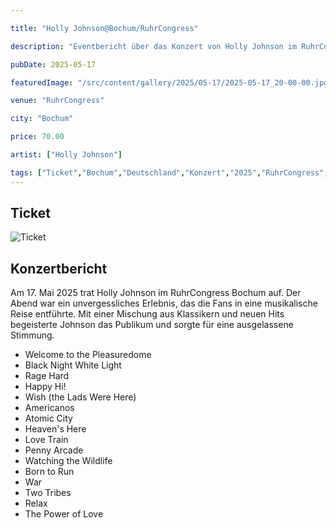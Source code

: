 ```yaml
---

title: "Holly Johnson@Bochum/RuhrCongress"

description: "Eventbericht über das Konzert von Holly Johnson im RuhrCongress Bochum am 17.05.2025."

pubDate: 2025-05-17

featuredImage: "/src/content/gallery/2025/05-17/2025-05-17_20-00-00.jpg"

venue: "RuhrCongress"

city: "Bochum"

price: 70.00

artist: ["Holly Johnson"]

tags: ["Ticket","Bochum","Deutschland","Konzert","2025","RuhrCongress","Holly Johnson"]
---
```


## Ticket

![Ticket](../../../gallery/2025/05-17/2025-05-17_20-00-00.jpg)

## Konzertbericht

Am 17. Mai 2025 trat Holly Johnson im RuhrCongress Bochum auf. Der Abend war ein unvergessliches Erlebnis, das die Fans in eine musikalische Reise entführte. 
Mit einer Mischung aus Klassikern und neuen Hits begeisterte Johnson das Publikum und sorgte für eine ausgelassene Stimmung.

<Card title="Setlist" icon="list-format">

- Welcome to the Pleasuredome
- Black Night White Light
- Rage Hard
- Happy Hi!
- Wish (the Lads Were Here)
- Americanos
- Atomic City
- Heaven's Here
- Love Train
- Penny Arcade
- Watching the Wildlife
- Born to Run
- War
- Two Tribes
- Relax
- The Power of Love
</Card>

<LinkCard
    title="Mehr Informationen"
    href="https://fanieng.com/2025/05-17/2025-05-17-holly-johnson-bochum-ruhrcongress/"
/>
